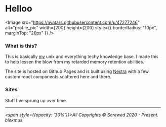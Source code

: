 
# Helloo

<Image
  src="https://avatars.githubusercontent.com/u/47277246"
  alt="profile_pic"
  width={200}
  height={200}
  style={{ borderRadius: "10px", marginTop: "20px" }}
/>

### What is this?

This is basically [my](https://github.com/blekmus) unix and everything techy knowledge base.
I made this to help lessen the blow from my retarded memory retention abilities.

The site is hosted on Github Pages and is built using [Nextra](https://github.com/shuding/nextra) with a few custom react components scattered here and there. 

### Sites

Stuff I've sprung up over time.


<Cards>
  <Card
    title="The Lonely Lands"
    href="https://thelonelylands.com"
    target="_blank"
    arrow={true}
  />
  <Card
    title="Tools"
    href="https://tools.thelonelylands.com"
    target="_blank"
    arrow={true}
  />
  <Card
    title="Commicasa"
    href="https://commicasa.thelonelylands.com"
    target="_blank"
    arrow={true}
  />
</Cards>

---

_<span style={{opacity: '30%'}}>All Copyrights © Screwed 2020 - Present. blekmus</span>_
